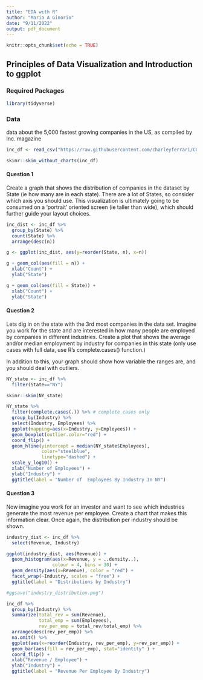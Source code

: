 ```yaml
---
title: "EDA with R"
author: "Maria A Ginorio"
date: "9/11/2022"
output: pdf_document
---
```


```r
knitr::opts_chunk$set(echo = TRUE)
```

## **Principles of Data Visualization and Introduction to ggplot**

### Required Packages

```r
library(tidyverse)
```

### Data

data about the 5,000 fastest growing companies in the US, as compiled by Inc. magazine

```r
inc_df <- read_csv("https://raw.githubusercontent.com/charleyferrari/CUNY_DATA_608/master/module1/Data/inc5000_data.csv")
```

```r
skimr::skim_without_charts(inc_df)
```

#### Question 1

Create a graph that shows the distribution of companies in the dataset by State (ie how many are in each state). There are a lot of States, so consider which axis you should use. This visualization is ultimately going to be consumed on a 'portrait' oriented screen (ie taller than wide), which should further guide your layout choices.

```r
inc_dist <- inc_df %>% 
  group_by(State) %>% 
  count(State) %>% 
  arrange(desc(n))
```

```r
g <- ggplot(inc_dist, aes(y=reorder(State, n), x=n))
```

```r
g + geom_col(aes(fill = n)) +
  xlab("Count") + 
  ylab("State")
```

```r
g + geom_col(aes(fill = State)) +
  xlab("Count") + 
  ylab("State")
```

#### Question 2

Lets dig in on the state with the 3rd most companies in the data set. Imagine you work for the state and are interested in how many people are employed by companies in different industries. Create a plot that shows the average and/or median employment by industry for companies in this state (only use cases with full data, use R's complete.cases() function.)

In addition to this, your graph should show how variable the ranges are, and you should deal with outliers.

```r
NY_state <- inc_df %>% 
  filter(State=="NY")

skimr::skim(NY_state)
```

```r
NY_state %>% 
  filter(complete.cases(.)) %>% # complete cases only
  group_by(Industry) %>% 
  select(Industry, Employees) %>%
  ggplot(mapping=aes(x=Industry, y=Employees)) +
  geom_boxplot(outlier.color="red") +
  coord_flip() +
  geom_hline(yintercept = median(NY_state$Employees),
             color="steelblue",
             linetype="dashed") + 
  scale_y_log10() + 
  xlab("Number of Employees") + 
  ylab("Industry") + 
  ggtitle(label = "Number of  Employees By Industry In NY")
```

#### Question 3

Now imagine you work for an investor and want to see which industries generate the most revenue per employee. Create a chart that makes this information clear. Once again, the distribution per industry should be shown.

```r
industry_dist <- inc_df %>% 
  select(Revenue, Industry)
```

```r
ggplot(industry_dist, aes(Revenue)) + 
  geom_histogram(aes(x=Revenue, y = ..density..), 
                 colour = 4, bins = 30) +
  geom_density(aes(x=Revenue), color = "red") +
  facet_wrap(~Industry, scales = "free") + 
  ggtitle(label = "Distributions by Industry")

```

```r
#ggsave("industry_distribution.png")
```

```r
inc_df %>%
  group_by(Industry) %>%
  summarize(total_rev = sum(Revenue), 
            total_emp = sum(Employees), 
            rev_per_emp = total_rev/total_emp) %>%
  arrange(desc(rev_per_emp)) %>%
  na.omit() %>%
  ggplot(aes(x=reorder(Industry, rev_per_emp), y=rev_per_emp)) +
  geom_bar(aes(fill = rev_per_emp), stat="identity" ) +
  coord_flip() + 
  xlab("Revenue / Employee") + 
  ylab("Industry") + 
  ggtitle(label = "Revenue Per Employee By Industry")
```
